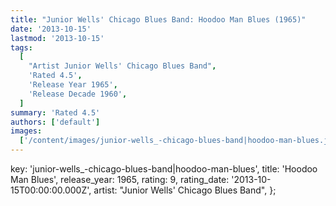 ```yaml
---
title: "Junior Wells' Chicago Blues Band: Hoodoo Man Blues (1965)"
date: '2013-10-15'
lastmod: '2013-10-15'
tags:
  [
    "Artist Junior Wells' Chicago Blues Band",
    'Rated 4.5',
    'Release Year 1965',
    'Release Decade 1960',
  ]
summary: 'Rated 4.5'
authors: ['default']
images:
  ['/content/images/junior-wells_-chicago-blues-band|hoodoo-man-blues.jpg']
---
```


  key: 'junior-wells_-chicago-blues-band|hoodoo-man-blues',
  title: 'Hoodoo Man Blues',
  release_year: 1965,
  rating: 9,
  rating_date: '2013-10-15T00:00:00.000Z',
  artist: "Junior Wells' Chicago Blues Band",
};

<MusicRating data={data} />
